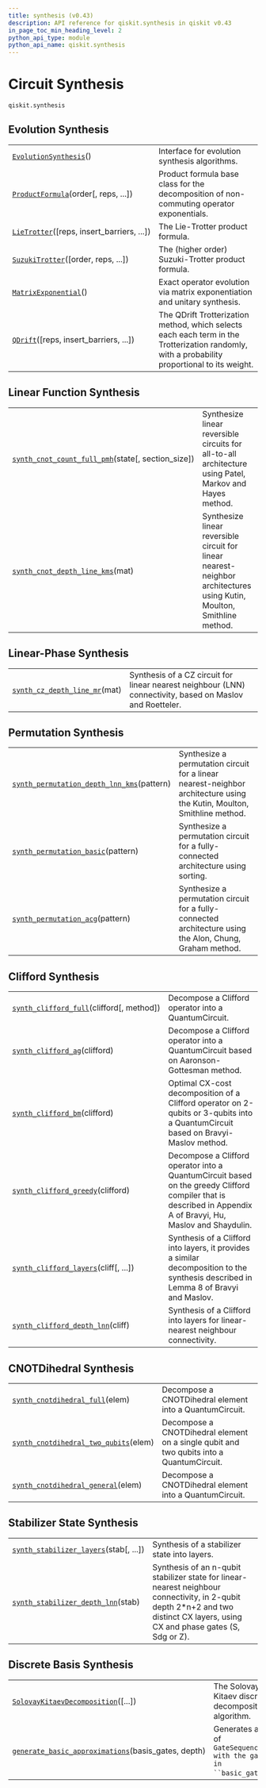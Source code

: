 ```yaml
---
title: synthesis (v0.43)
description: API reference for qiskit.synthesis in qiskit v0.43
in_page_toc_min_heading_level: 2
python_api_type: module
python_api_name: qiskit.synthesis
---
```


<span id="module-qiskit.synthesis" />

<span id="qiskit-synthesis" />

<span id="circuit-synthesis-qiskit-synthesis" />

# Circuit Synthesis

`qiskit.synthesis`

<span id="id1" />

## Evolution Synthesis

|                                                                                                            |                                                                                                                                               |
| ---------------------------------------------------------------------------------------------------------- | --------------------------------------------------------------------------------------------------------------------------------------------- |
| [`EvolutionSynthesis`](qiskit.synthesis.EvolutionSynthesis "qiskit.synthesis.EvolutionSynthesis")()        | Interface for evolution synthesis algorithms.                                                                                                 |
| [`ProductFormula`](qiskit.synthesis.ProductFormula "qiskit.synthesis.ProductFormula")(order\[, reps, ...]) | Product formula base class for the decomposition of non-commuting operator exponentials.                                                      |
| [`LieTrotter`](qiskit.synthesis.LieTrotter "qiskit.synthesis.LieTrotter")(\[reps, insert\_barriers, ...])  | The Lie-Trotter product formula.                                                                                                              |
| [`SuzukiTrotter`](qiskit.synthesis.SuzukiTrotter "qiskit.synthesis.SuzukiTrotter")(\[order, reps, ...])    | The (higher order) Suzuki-Trotter product formula.                                                                                            |
| [`MatrixExponential`](qiskit.synthesis.MatrixExponential "qiskit.synthesis.MatrixExponential")()           | Exact operator evolution via matrix exponentiation and unitary synthesis.                                                                     |
| [`QDrift`](qiskit.synthesis.QDrift "qiskit.synthesis.QDrift")(\[reps, insert\_barriers, ...])              | The QDrift Trotterization method, which selects each each term in the Trotterization randomly, with a probability proportional to its weight. |

## Linear Function Synthesis

|                                                                                                                                                 |                                                                                                                        |
| ----------------------------------------------------------------------------------------------------------------------------------------------- | ---------------------------------------------------------------------------------------------------------------------- |
| [`synth_cnot_count_full_pmh`](qiskit.synthesis.synth_cnot_count_full_pmh "qiskit.synthesis.synth_cnot_count_full_pmh")(state\[, section\_size]) | Synthesize linear reversible circuits for all-to-all architecture using Patel, Markov and Hayes method.                |
| [`synth_cnot_depth_line_kms`](qiskit.synthesis.synth_cnot_depth_line_kms "qiskit.synthesis.synth_cnot_depth_line_kms")(mat)                     | Synthesize linear reversible circuit for linear nearest-neighbor architectures using Kutin, Moulton, Smithline method. |

## Linear-Phase Synthesis

|                                                                                                                    |                                                                                                           |
| ------------------------------------------------------------------------------------------------------------------ | --------------------------------------------------------------------------------------------------------- |
| [`synth_cz_depth_line_mr`](qiskit.synthesis.synth_cz_depth_line_mr "qiskit.synthesis.synth_cz_depth_line_mr")(mat) | Synthesis of a CZ circuit for linear nearest neighbour (LNN) connectivity, based on Maslov and Roetteler. |

## Permutation Synthesis

|                                                                                                                                                   |                                                                                                                         |
| ------------------------------------------------------------------------------------------------------------------------------------------------- | ----------------------------------------------------------------------------------------------------------------------- |
| [`synth_permutation_depth_lnn_kms`](qiskit.synthesis.synth_permutation_depth_lnn_kms "qiskit.synthesis.synth_permutation_depth_lnn_kms")(pattern) | Synthesize a permutation circuit for a linear nearest-neighbor architecture using the Kutin, Moulton, Smithline method. |
| [`synth_permutation_basic`](qiskit.synthesis.synth_permutation_basic "qiskit.synthesis.synth_permutation_basic")(pattern)                         | Synthesize a permutation circuit for a fully-connected architecture using sorting.                                      |
| [`synth_permutation_acg`](qiskit.synthesis.synth_permutation_acg "qiskit.synthesis.synth_permutation_acg")(pattern)                               | Synthesize a permutation circuit for a fully-connected architecture using the Alon, Chung, Graham method.               |

## Clifford Synthesis

|                                                                                                                            |                                                                                                                                                                |
| -------------------------------------------------------------------------------------------------------------------------- | -------------------------------------------------------------------------------------------------------------------------------------------------------------- |
| [`synth_clifford_full`](qiskit.synthesis.synth_clifford_full "qiskit.synthesis.synth_clifford_full")(clifford\[, method])  | Decompose a Clifford operator into a QuantumCircuit.                                                                                                           |
| [`synth_clifford_ag`](qiskit.synthesis.synth_clifford_ag "qiskit.synthesis.synth_clifford_ag")(clifford)                   | Decompose a Clifford operator into a QuantumCircuit based on Aaronson-Gottesman method.                                                                        |
| [`synth_clifford_bm`](qiskit.synthesis.synth_clifford_bm "qiskit.synthesis.synth_clifford_bm")(clifford)                   | Optimal CX-cost decomposition of a Clifford operator on 2-qubits or 3-qubits into a QuantumCircuit based on Bravyi-Maslov method.                              |
| [`synth_clifford_greedy`](qiskit.synthesis.synth_clifford_greedy "qiskit.synthesis.synth_clifford_greedy")(clifford)       | Decompose a Clifford operator into a QuantumCircuit based on the greedy Clifford compiler that is described in Appendix A of Bravyi, Hu, Maslov and Shaydulin. |
| [`synth_clifford_layers`](qiskit.synthesis.synth_clifford_layers "qiskit.synthesis.synth_clifford_layers")(cliff\[, ...])  | Synthesis of a Clifford into layers, it provides a similar decomposition to the synthesis described in Lemma 8 of Bravyi and Maslov.                           |
| [`synth_clifford_depth_lnn`](qiskit.synthesis.synth_clifford_depth_lnn "qiskit.synthesis.synth_clifford_depth_lnn")(cliff) | Synthesis of a Clifford into layers for linear-nearest neighbour connectivity.                                                                                 |

## CNOTDihedral Synthesis

|                                                                                                                                          |                                                                                          |
| ---------------------------------------------------------------------------------------------------------------------------------------- | ---------------------------------------------------------------------------------------- |
| [`synth_cnotdihedral_full`](qiskit.synthesis.synth_cnotdihedral_full "qiskit.synthesis.synth_cnotdihedral_full")(elem)                   | Decompose a CNOTDihedral element into a QuantumCircuit.                                  |
| [`synth_cnotdihedral_two_qubits`](qiskit.synthesis.synth_cnotdihedral_two_qubits "qiskit.synthesis.synth_cnotdihedral_two_qubits")(elem) | Decompose a CNOTDihedral element on a single qubit and two qubits into a QuantumCircuit. |
| [`synth_cnotdihedral_general`](qiskit.synthesis.synth_cnotdihedral_general "qiskit.synthesis.synth_cnotdihedral_general")(elem)          | Decompose a CNOTDihedral element into a QuantumCircuit.                                  |

## Stabilizer State Synthesis

|                                                                                                                                 |                                                                                                                                                                                 |
| ------------------------------------------------------------------------------------------------------------------------------- | ------------------------------------------------------------------------------------------------------------------------------------------------------------------------------- |
| [`synth_stabilizer_layers`](qiskit.synthesis.synth_stabilizer_layers "qiskit.synthesis.synth_stabilizer_layers")(stab\[, ...])  | Synthesis of a stabilizer state into layers.                                                                                                                                    |
| [`synth_stabilizer_depth_lnn`](qiskit.synthesis.synth_stabilizer_depth_lnn "qiskit.synthesis.synth_stabilizer_depth_lnn")(stab) | Synthesis of an n-qubit stabilizer state for linear-nearest neighbour connectivity, in 2-qubit depth 2\*n+2 and two distinct CX layers, using CX and phase gates (S, Sdg or Z). |

## Discrete Basis Synthesis

|                                                                                                                                                         |                                                                        |
| ------------------------------------------------------------------------------------------------------------------------------------------------------- | ---------------------------------------------------------------------- |
| [`SolovayKitaevDecomposition`](qiskit.synthesis.SolovayKitaevDecomposition "qiskit.synthesis.SolovayKitaevDecomposition")(\[...])                       | The Solovay Kitaev discrete decomposition algorithm.                   |
| [`generate_basic_approximations`](qiskit.synthesis.generate_basic_approximations "qiskit.synthesis.generate_basic_approximations")(basis\_gates, depth) | Generates a list of `GateSequence``s with the gates in ``basic_gates`. |

